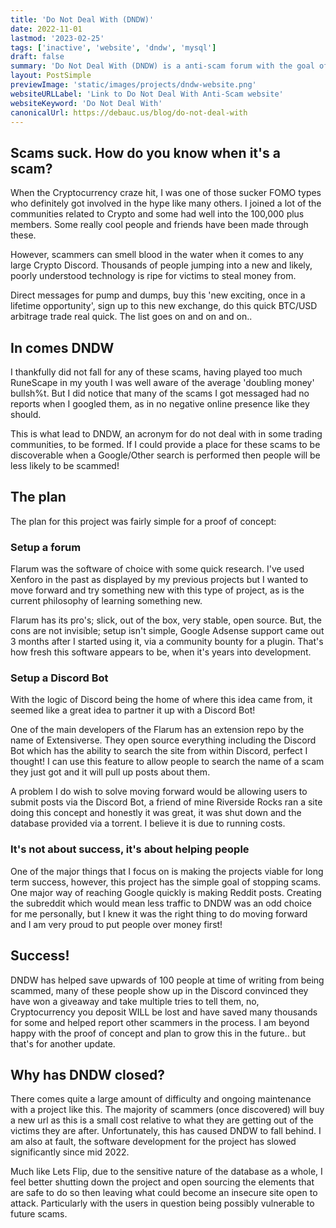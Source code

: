 ```yaml
---
title: 'Do Not Deal With (DNDW)'
date: 2022-11-01
lastmod: '2023-02-25'
tags: ['inactive', 'website', 'dndw', 'mysql']
draft: false
summary: 'Do Not Deal With (DNDW) is a anti-scam forum with the goal of bringing awareness and searchability to scams performed on larger platforms globally.'
layout: PostSimple
previewImage: 'static/images/projects/dndw-website.png'
websiteURLLabel: 'Link to Do Not Deal With Anti-Scam website'
websiteKeyword: 'Do Not Deal With'
canonicalUrl: https://debauc.us/blog/do-not-deal-with
---
```


## Scams suck. How do you know when it's a scam?

When the Cryptocurrency craze hit, I was one of those sucker FOMO types who definitely got involved in the hype like many others. I joined a lot of the communities related to Crypto and some had well into the 100,000 plus members. Some really cool people and friends have been made through these.

However, scammers can smell blood in the water when it comes to any large Crypto Discord. Thousands of people jumping into a new and likely, poorly understood technology is ripe for victims to steal money from.

Direct messages for pump and dumps, buy this 'new exciting, once in a lifetime opportunity', sign up to this new exchange, do this quick BTC/USD arbitrage trade real quick. The list goes on and on and on..

## In comes DNDW

I thankfully did not fall for any of these scams, having played too much RuneScape in my youth I was well aware of the average 'doubling money' bullsh%t. But I did notice that many of the scams I got messaged had no reports when I googled them, as in no negative online presence like they should.

This is what lead to DNDW, an acronym for do not deal with in some trading communities, to be formed. If I could provide a place for these scams to be discoverable when a Google/Other search is performed then people will be less likely to be scammed!

## The plan

The plan for this project was fairly simple for a proof of concept:

### Setup a forum

Flarum was the software of choice with some quick research. I've used Xenforo in the past as displayed by my previous projects but I wanted to move forward and try something new with this type of project, as is the current philosophy of learning something new.

Flarum has its pro's; slick, out of the box, very stable, open source. But, the cons are not invisible; setup isn't simple, Google Adsense support came out 3 months after I started using it, via a community bounty for a plugin. That's how fresh this software appears to be, when it's years into development.

### Setup a Discord Bot

With the logic of Discord being the home of where this idea came from, it seemed like a great idea to partner it up with a Discord Bot!

One of the main developers of the Flarum has an extension repo by the name of Extensiverse. They open source everything including the Discord Bot which has the ability to search the site from within Discord, perfect I thought! I can use this feature to allow people to search the name of a scam they just got and it will pull up posts about them.

A problem I do wish to solve moving forward would be allowing users to submit posts via the Discord Bot, a friend of mine Riverside Rocks ran a site doing this concept and honestly it was great, it was shut down and the database provided via a torrent. I believe it is due to running costs.

### It's not about success, it's about helping people

One of the major things that I focus on is making the projects viable for long term success, however, this project has the simple goal of stopping scams. One major way of reaching Google quickly is making Reddit posts. Creating the subreddit which would mean less traffic to DNDW was an odd choice for me personally, but I knew it was the right thing to do moving forward and I am very proud to put people over money first!

## Success!

DNDW has helped save upwards of 100 people at time of writing from being scammed, many of these people show up in the Discord convinced they have won a giveaway and take multiple tries to tell them, no, Cryptocurrency you deposit WILL be lost and have saved many thousands for some and helped report other scammers in the process. I am beyond happy with the proof of concept and plan to grow this in the future.. but that's for another update.

## Why has DNDW closed?

There comes quite a large amount of difficulty and ongoing maintenance with a project like this. The majority of scammers (once discovered) will buy a new url as this is a small cost relative to what they are getting out of the victims they are after. Unfortunately, this has caused DNDW to fall behind. I am also at fault, the software development for the project has slowed significantly since mid 2022.

Much like Lets Flip, due to the sensitive nature of the database as a whole, I feel better shutting down the project and open sourcing the elements that are safe to do so then leaving what could become an insecure site open to attack. Particularly with the users in question being possibly vulnerable to future scams.

